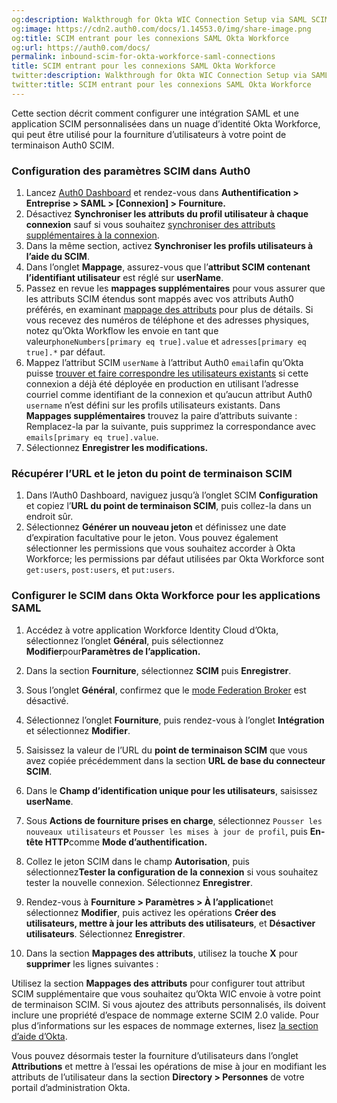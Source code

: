 ```yaml
---
og:description: Walkthrough for Okta WIC Connection Setup via SAML SCIM
og:image: https://cdn2.auth0.com/docs/1.14553.0/img/share-image.png
og:title: SCIM entrant pour les connexions SAML Okta Workforce
og:url: https://auth0.com/docs/
permalink: inbound-scim-for-okta-workforce-saml-connections
title: SCIM entrant pour les connexions SAML Okta Workforce
twitter:description: Walkthrough for Okta WIC Connection Setup via SAML SCIM
twitter:title: SCIM entrant pour les connexions SAML Okta Workforce
---
```


Cette section décrit comment configurer une intégration SAML et une application SCIM personnalisées dans un nuage d’identité Okta Workforce, qui peut être utilisé pour la fourniture d’utilisateurs à votre point de terminaison Auth0 SCIM.

### Configuration des paramètres SCIM dans Auth0

1. Lancez [Auth0 Dashboard](%24%7Bmanage_url%7D/#/) et rendez-vous dans **Authentification > Entreprise > SAML > [Connexion] > Fourniture.**
2. Désactivez **Synchroniser les attributs du profil utilisateur à chaque connexion** sauf si vous souhaitez [synchroniser des attributs supplémentaires à la connexion](/protocols/scim/configure-inbound-scim).
3. Dans la même section, activez **Synchroniser les profils utilisateurs à l’aide du SCIM**.
4. Dans l’onglet **Mappage**, assurez-vous que l’**attribut SCIM contenant l’identifiant utilisateur** est réglé sur **userName**.
5. Passez en revue les **mappages supplémentaires** pour vous assurer que les attributs SCIM étendus sont mappés avec vos attributs Auth0 préférés, en examinant [mappage des attributs](/authenticate/protocols/scim/configure-inbound-scim#attribute-mapping) pour plus de détails. Si vous recevez des numéros de téléphone et des adresses physiques, notez qu’Okta Workflow les envoie en tant que valeur`phoneNumbers[primary eq true].value` et `adresses[primary eq true].*` par défaut.
6. Mappez l’attribut SCIM `userName` à l’attribut Auth0 `email`afin qu’Okta puisse [trouver et faire correspondre les utilisateurs existants](https://developer.okta.com/docs/reference/scim/scim-20/#create-users) si cette connexion a déjà été déployée en production en utilisant l’adresse courriel comme identifiant de la connexion et qu’aucun attribut Auth0 `username` n’est défini sur les profils utilisateurs existants. Dans **Mappages supplémentaires** trouvez la paire d’attributs suivante :
Remplacez-la par la suivante, puis supprimez la correspondance avec `emails[primary eq true].value`.
7. Sélectionnez **Enregistrer les modifications.**

### Récupérer l’URL et le jeton du point de terminaison SCIM

1. Dans l’Auth0 Dashboard, naviguez jusqu’à l’onglet SCIM **Configuration** et copiez l’**URL du point de terminaison SCIM**, puis collez-la dans un endroit sûr.
2. Sélectionnez **Générer un nouveau jeton** et définissez une date d’expiration facultative pour le jeton. Vous pouvez également sélectionner les permissions que vous souhaitez accorder à Okta Workforce; les permissions par défaut utilisées par Okta Workforce sont `get:users`, `post:users`, et `put:users`.

### Configurer le SCIM dans Okta Workforce pour les applications SAML

1. Accédez à votre application Workforce Identity Cloud d’Okta, sélectionnez l’onglet **Général**, puis sélectionnez **Modifier**pour**Paramètres de l’application.**
2. Dans la section **Fourniture**, sélectionnez **SCIM** puis **Enregistrer**.
3. Sous l’onglet **Général**, confirmez que le [mode Federation Broker](https://help.okta.com/en-us/content/topics/apps/apps-fbm-main.htm) est désactivé.
4. Sélectionnez l’onglet **Fourniture**, puis rendez-vous à l’onglet **Intégration** et sélectionnez **Modifier**.
5. Saisissez la valeur de l’URL du **point de terminaison SCIM** que vous avez copiée précédemment dans la section **URL de base du connecteur SCIM**.
6. Dans le **Champ d’identification unique pour les utilisateurs**, saisissez **userName**.
7. Sous **Actions de fourniture prises en charge**, sélectionnez `Pousser les nouveaux utilisateurs` et `Pousser les mises à jour de profil`, puis **En-tête HTTP**comme **Mode d’authentification.**
8. Collez le jeton SCIM dans le champ **Autorisation**, puis sélectionnez**Tester la configuration de la connexion** si vous souhaitez tester la nouvelle connexion. Sélectionnez **Enregistrer**.
9. Rendez-vous à **Fourniture > Paramètres > À l’application**et sélectionnez **Modifier**, puis activez les opérations **Créer des utilisateurs, mettre à jour les attributs des utilisateurs**, et **Désactiver utilisateurs**. Sélectionnez **Enregistrer**.

8. Dans la section **Mappages des attributs**, utilisez la touche **X** pour **supprimer** les lignes suivantes :



Utilisez la section **Mappages des attributs** pour configurer tout attribut SCIM supplémentaire que vous souhaitez qu’Okta WIC envoie à votre point de terminaison SCIM. Si vous ajoutez des attributs personnalisés, ils doivent inclure une propriété d’espace de nommage externe SCIM 2.0 valide. Pour plus d’informations sur les espaces de nommage externes, lisez [la section d’aide d’Okta](https://support.okta.com/help/s/article/Receiving-Invalid-externalNamespace-task-error-when-assigning-a-user-to-a-SCIMenabled-application).

Vous pouvez désormais tester la fourniture d’utilisateurs dans l’onglet **Attributions** et mettre à l’essai les opérations de mise à jour en modifiant les attributs de l’utilisateur dans la section **Directory > Personnes** de votre portail d’administration Okta.